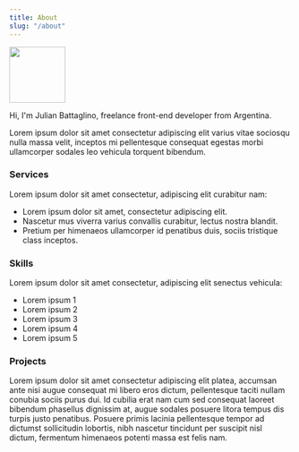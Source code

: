 ```yaml
---
title: About
slug: "/about"
---
```


<img src="img/me.png" style=" width: 100px; "/>

Hi, I'm Julian Battaglino, freelance front-end developer from Argentina.

Lorem ipsum dolor sit amet consectetur adipiscing elit varius vitae sociosqu nulla massa velit, inceptos mi pellentesque consequat egestas morbi ullamcorper sodales leo vehicula torquent bibendum.

### Services

Lorem ipsum dolor sit amet consectetur, adipiscing elit curabitur nam:

- Lorem ipsum dolor sit amet, consectetur adipiscing elit.
- Nascetur mus viverra varius convallis curabitur, lectus nostra blandit.
- Pretium per himenaeos ullamcorper id penatibus duis, sociis tristique class inceptos.

### Skills

Lorem ipsum dolor sit amet consectetur, adipiscing elit senectus vehicula:

- Lorem ipsum 1
- Lorem ipsum 2
- Lorem ipsum 3
- Lorem ipsum 4
- Lorem ipsum 5

### Projects

Lorem ipsum dolor sit amet consectetur adipiscing elit platea, accumsan ante nisi augue consequat mi libero eros dictum, pellentesque taciti nullam conubia sociis purus dui. Id cubilia erat nam cum sed consequat laoreet bibendum phasellus dignissim at, augue sodales posuere litora tempus dis turpis justo penatibus. Posuere primis lacinia pellentesque tempor ad dictumst sollicitudin lobortis, nibh nascetur tincidunt per suscipit nisl dictum, fermentum himenaeos potenti massa est felis nam.
